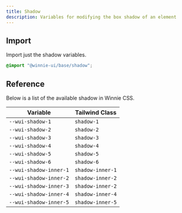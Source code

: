 ```yaml
---
title: Shadow
description: Variables for modifying the box shadow of an element
---
```


## Import

Import just the shadow variables.

```css
@import "@winnie-ui/base/shadow";
```

## Reference

Below is a list of the available shadow in Winnie CSS.

| Variable               | Tailwind Class   |
| ---------------------- | ---------------- |
| `--wui-shadow-1`       | `shadow-1`       |
| `--wui-shadow-2`       | `shadow-2`       |
| `--wui-shadow-3`       | `shadow-3`       |
| `--wui-shadow-4`       | `shadow-4`       |
| `--wui-shadow-5`       | `shadow-5`       |
| `--wui-shadow-6`       | `shadow-6`       |
| `--wui-shadow-inner-1` | `shadow-inner-1` |
| `--wui-shadow-inner-2` | `shadow-inner-2` |
| `--wui-shadow-inner-3` | `shadow-inner-2` |
| `--wui-shadow-inner-4` | `shadow-inner-4` |
| `--wui-shadow-inner-5` | `shadow-inner-5` |
